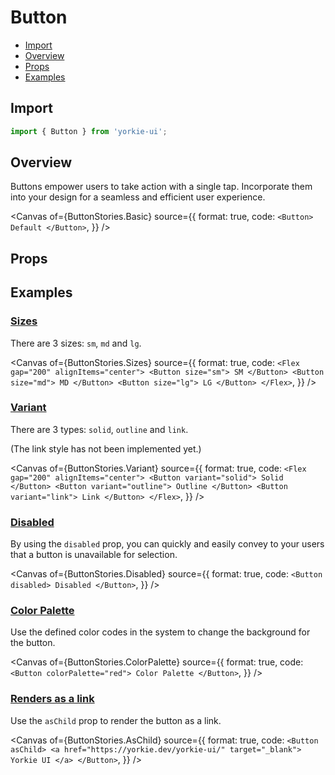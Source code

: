 # Button


<Meta of={ButtonStories} />

- [Import](#import)
- [Overview](#overview)
- [Props](#props)
- [Examples](#examples)

## Import

```jsx
import { Button } from 'yorkie-ui';
```

## Overview

Buttons empower users to take action with a single tap. Incorporate them into your design for a seamless and efficient user experience.

<Canvas
  of={ButtonStories.Basic}
  source={{
    format: true,
    code: `
      <Button>
        Default
      </Button>
    `,
  }}
/>

## Props

<Controls />

## Examples

### [Sizes](#button-sizes)

There are 3 sizes: `sm`, `md` and `lg`.

<Canvas
  of={ButtonStories.Sizes}
  source={{
    format: true,
    code: `
      <Flex gap="200" alignItems="center">
        <Button size="sm">
          SM
        </Button>
        <Button size="md">
          MD
        </Button>
        <Button size="lg">
          LG
        </Button>
      </Flex>
    `,
  }}
/>

### [Variant](#button-variant)

There are 3 types: `solid`, `outline` and `link`.

(The link style has not been implemented yet.)

<Canvas
  of={ButtonStories.Variant}
  source={{
    format: true,
    code: `
      <Flex gap="200" alignItems="center">
        <Button variant="solid">
          Solid
        </Button>
        <Button variant="outline">
          Outline
        </Button>
        <Button variant="link">
          Link
        </Button>
      </Flex>
    `,
  }}
/>

### [Disabled](#button-disabled)

By using the `disabled` prop, you can quickly and easily convey to your users that a button is unavailable for selection.

<Canvas
  of={ButtonStories.Disabled}
  source={{
    format: true,
    code: `
        <Button disabled>
          Disabled
        </Button>
    `,
  }}
/>

### [Color Palette](#button-color)

Use the defined color codes in the system to change the background for the button.

<Canvas
  of={ButtonStories.ColorPalette}
  source={{
    format: true,
    code: `
        <Button colorPalette="red">
          Color Palette
        </Button>
    `,
  }}
/>

### [Renders as a link](#button-asChild)

Use the `asChild` prop to render the button as a link.

<Canvas
  of={ButtonStories.AsChild}
  source={{
    format: true,
    code: `
        <Button asChild>
          <a href="https://yorkie.dev/yorkie-ui/" target="_blank">
            Yorkie UI
          </a>
        </Button>
    `,
  }}
/>
